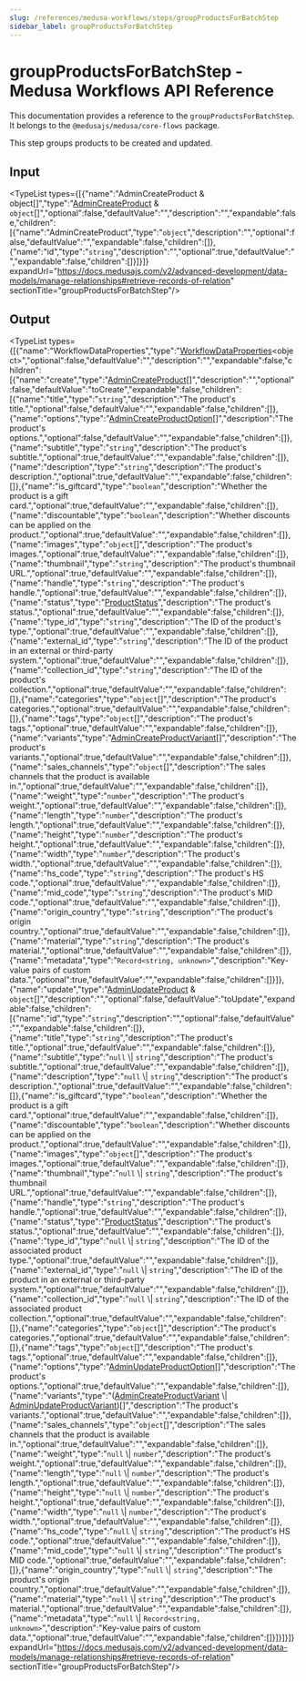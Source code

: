 ```yaml
---
slug: /references/medusa-workflows/steps/groupProductsForBatchStep
sidebar_label: groupProductsForBatchStep
---
```



# groupProductsForBatchStep - Medusa Workflows API Reference

This documentation provides a reference to the `groupProductsForBatchStep`. It belongs to the `@medusajs/medusa/core-flows` package.

This step groups products to be created and updated.

## Input

<TypeList types={[{"name":"AdminCreateProduct & object[]","type":"[AdminCreateProduct](../../../../../types/HttpTypes/interfaces/types.HttpTypes.AdminCreateProduct/page.mdx) & `object`[]","optional":false,"defaultValue":"","description":"","expandable":false,"children":[{"name":"AdminCreateProduct","type":"`object`","description":"","optional":false,"defaultValue":"","expandable":false,"children":[]},{"name":"id","type":"`string`","description":"","optional":true,"defaultValue":"","expandable":false,"children":[]}]}]} expandUrl="https://docs.medusajs.com/v2/advanced-development/data-models/manage-relationships#retrieve-records-of-relation" sectionTitle="groupProductsForBatchStep"/>

## Output

<TypeList types={[{"name":"WorkflowDataProperties","type":"[WorkflowDataProperties](../../../../../workflows/types/workflows.WorkflowDataProperties/page.mdx)&#60;object&#62;","optional":false,"defaultValue":"","description":"","expandable":false,"children":[{"name":"create","type":"[AdminCreateProduct](../../../../../types/HttpTypes/interfaces/types.HttpTypes.AdminCreateProduct/page.mdx)[]","description":"","optional":false,"defaultValue":"toCreate","expandable":false,"children":[{"name":"title","type":"`string`","description":"The product's title.","optional":false,"defaultValue":"","expandable":false,"children":[]},{"name":"options","type":"[AdminCreateProductOption](../../../../../types/HttpTypes/interfaces/types.HttpTypes.AdminCreateProductOption/page.mdx)[]","description":"The product's options.","optional":false,"defaultValue":"","expandable":false,"children":[]},{"name":"subtitle","type":"`string`","description":"The product's subtitle.","optional":true,"defaultValue":"","expandable":false,"children":[]},{"name":"description","type":"`string`","description":"The product's description.","optional":true,"defaultValue":"","expandable":false,"children":[]},{"name":"is_giftcard","type":"`boolean`","description":"Whether the product is a gift card.","optional":true,"defaultValue":"","expandable":false,"children":[]},{"name":"discountable","type":"`boolean`","description":"Whether discounts can be applied on the product.","optional":true,"defaultValue":"","expandable":false,"children":[]},{"name":"images","type":"`object`[]","description":"The product's images.","optional":true,"defaultValue":"","expandable":false,"children":[]},{"name":"thumbnail","type":"`string`","description":"The product's thumbnail URL.","optional":true,"defaultValue":"","expandable":false,"children":[]},{"name":"handle","type":"`string`","description":"The product's handle.","optional":true,"defaultValue":"","expandable":false,"children":[]},{"name":"status","type":"[ProductStatus](../../../../../types/types/types.ProductStatus/page.mdx)","description":"The product's status.","optional":true,"defaultValue":"","expandable":false,"children":[]},{"name":"type_id","type":"`string`","description":"The ID of the product's type.","optional":true,"defaultValue":"","expandable":false,"children":[]},{"name":"external_id","type":"`string`","description":"The ID of the product in an external or third-party system.","optional":true,"defaultValue":"","expandable":false,"children":[]},{"name":"collection_id","type":"`string`","description":"The ID of the product's collection.","optional":true,"defaultValue":"","expandable":false,"children":[]},{"name":"categories","type":"`object`[]","description":"The product's categories.","optional":true,"defaultValue":"","expandable":false,"children":[]},{"name":"tags","type":"`object`[]","description":"The product's tags.","optional":true,"defaultValue":"","expandable":false,"children":[]},{"name":"variants","type":"[AdminCreateProductVariant](../../../../../types/HttpTypes/interfaces/types.HttpTypes.AdminCreateProductVariant/page.mdx)[]","description":"The product's variants.","optional":true,"defaultValue":"","expandable":false,"children":[]},{"name":"sales_channels","type":"`object`[]","description":"The sales channels that the product is available in.","optional":true,"defaultValue":"","expandable":false,"children":[]},{"name":"weight","type":"`number`","description":"The product's weight.","optional":true,"defaultValue":"","expandable":false,"children":[]},{"name":"length","type":"`number`","description":"The product's length.","optional":true,"defaultValue":"","expandable":false,"children":[]},{"name":"height","type":"`number`","description":"The product's height.","optional":true,"defaultValue":"","expandable":false,"children":[]},{"name":"width","type":"`number`","description":"The product's width.","optional":true,"defaultValue":"","expandable":false,"children":[]},{"name":"hs_code","type":"`string`","description":"The product's HS code.","optional":true,"defaultValue":"","expandable":false,"children":[]},{"name":"mid_code","type":"`string`","description":"The product's MID code.","optional":true,"defaultValue":"","expandable":false,"children":[]},{"name":"origin_country","type":"`string`","description":"The product's origin country.","optional":true,"defaultValue":"","expandable":false,"children":[]},{"name":"material","type":"`string`","description":"The product's material.","optional":true,"defaultValue":"","expandable":false,"children":[]},{"name":"metadata","type":"`Record<string, unknown>`","description":"Key-value pairs of custom data.","optional":true,"defaultValue":"","expandable":false,"children":[]}]},{"name":"update","type":"[AdminUpdateProduct](../../../../../types/HttpTypes/interfaces/types.HttpTypes.AdminUpdateProduct/page.mdx) & `object`[]","description":"","optional":false,"defaultValue":"toUpdate","expandable":false,"children":[{"name":"id","type":"`string`","description":"","optional":false,"defaultValue":"","expandable":false,"children":[]},{"name":"title","type":"`string`","description":"The product's title.","optional":true,"defaultValue":"","expandable":false,"children":[]},{"name":"subtitle","type":"`null` \\| `string`","description":"The product's subtitle.","optional":true,"defaultValue":"","expandable":false,"children":[]},{"name":"description","type":"`null` \\| `string`","description":"The product's description.","optional":true,"defaultValue":"","expandable":false,"children":[]},{"name":"is_giftcard","type":"`boolean`","description":"Whether the product is a gift card.","optional":true,"defaultValue":"","expandable":false,"children":[]},{"name":"discountable","type":"`boolean`","description":"Whether discounts can be applied on the product.","optional":true,"defaultValue":"","expandable":false,"children":[]},{"name":"images","type":"`object`[]","description":"The product's images.","optional":true,"defaultValue":"","expandable":false,"children":[]},{"name":"thumbnail","type":"`null` \\| `string`","description":"The product's thumbnail URL.","optional":true,"defaultValue":"","expandable":false,"children":[]},{"name":"handle","type":"`string`","description":"The product's handle.","optional":true,"defaultValue":"","expandable":false,"children":[]},{"name":"status","type":"[ProductStatus](../../../../../types/types/types.ProductStatus/page.mdx)","description":"The product's status.","optional":true,"defaultValue":"","expandable":false,"children":[]},{"name":"type_id","type":"`null` \\| `string`","description":"The ID of the associated product type.","optional":true,"defaultValue":"","expandable":false,"children":[]},{"name":"external_id","type":"`null` \\| `string`","description":"The ID of the product in an external or third-party system.","optional":true,"defaultValue":"","expandable":false,"children":[]},{"name":"collection_id","type":"`null` \\| `string`","description":"The ID of the associated product collection.","optional":true,"defaultValue":"","expandable":false,"children":[]},{"name":"categories","type":"`object`[]","description":"The product's categories.","optional":true,"defaultValue":"","expandable":false,"children":[]},{"name":"tags","type":"`object`[]","description":"The product's tags.","optional":true,"defaultValue":"","expandable":false,"children":[]},{"name":"options","type":"[AdminUpdateProductOption](../../../../../types/HttpTypes/interfaces/types.HttpTypes.AdminUpdateProductOption/page.mdx)[]","description":"The product's options.","optional":true,"defaultValue":"","expandable":false,"children":[]},{"name":"variants","type":"([AdminCreateProductVariant](../../../../../types/HttpTypes/interfaces/types.HttpTypes.AdminCreateProductVariant/page.mdx) \\| [AdminUpdateProductVariant](../../../../../types/HttpTypes/interfaces/types.HttpTypes.AdminUpdateProductVariant/page.mdx))[]","description":"The product's variants.","optional":true,"defaultValue":"","expandable":false,"children":[]},{"name":"sales_channels","type":"`object`[]","description":"The sales channels that the product is available in.","optional":true,"defaultValue":"","expandable":false,"children":[]},{"name":"weight","type":"`null` \\| `number`","description":"The product's weight.","optional":true,"defaultValue":"","expandable":false,"children":[]},{"name":"length","type":"`null` \\| `number`","description":"The product's length.","optional":true,"defaultValue":"","expandable":false,"children":[]},{"name":"height","type":"`null` \\| `number`","description":"The product's height.","optional":true,"defaultValue":"","expandable":false,"children":[]},{"name":"width","type":"`null` \\| `number`","description":"The product's width.","optional":true,"defaultValue":"","expandable":false,"children":[]},{"name":"hs_code","type":"`null` \\| `string`","description":"The product's HS code.","optional":true,"defaultValue":"","expandable":false,"children":[]},{"name":"mid_code","type":"`null` \\| `string`","description":"The product's MID code.","optional":true,"defaultValue":"","expandable":false,"children":[]},{"name":"origin_country","type":"`null` \\| `string`","description":"The product's origin country.","optional":true,"defaultValue":"","expandable":false,"children":[]},{"name":"material","type":"`null` \\| `string`","description":"The product's material.","optional":true,"defaultValue":"","expandable":false,"children":[]},{"name":"metadata","type":"`null` \\| `Record<string, unknown>`","description":"Key-value pairs of custom data.","optional":true,"defaultValue":"","expandable":false,"children":[]}]}]}]} expandUrl="https://docs.medusajs.com/v2/advanced-development/data-models/manage-relationships#retrieve-records-of-relation" sectionTitle="groupProductsForBatchStep"/>
